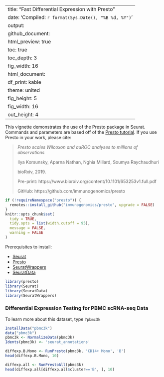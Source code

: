 

---
title: "Fast Differential Expression with Presto"
date: 'Compiled: `r format(Sys.Date(), "%B %d, %Y")`'
output: 
  github_document:
    html_preview: true
    toc: true
    toc_depth: 3
    fig_width: 16
  html_document:
    df_print: kable
    theme: united
    fig_height: 5
    fig_width: 16
    out_height: 4
---

This vignette demonstrates the use of the Presto package in Seurat. Commands and parameters are based off of the [Presto tutorial](http://htmlpreview.github.io/?https://github.com/immunogenomics/presto/blob/master/docs/getting-started.html). If you use Presto in your work, please cite:

> *Presto scales Wilcoxon and auROC analyses to millions of observations*
>
> Ilya Korsunsky, Aparna Nathan, Nghia Millard, Soumya Raychaudhuri
>
> bioRxiv, 2019.
>
> Pre-print: https://www.biorxiv.org/content/10.1101/653253v1.full.pdf
>
> GitHub: https://github.com/immunogenomics/presto

```r
if (!requireNamespace("presto")) {
  remotes::install_github("immunogenomics/presto", upgrade = FALSE)
}
knitr::opts_chunk$set(
  tidy = TRUE,
  tidy.opts = list(width.cutoff = 95),
  message = FALSE,
  warning = FALSE
)
```

Prerequisites to install: 

* [Seurat](https://satijalab.org/seurat/install)
* [Presto](https://github.com/immunogenomics/presto)
* [SeuratWrappers](https://github.com/satijalab/seurat-wrappers)
* [SeuratData](https://github.com/satijalab/seurat-data) 

```r
library(presto)
library(Seurat)
library(SeuratData)
library(SeuratWrappers)
```

### Differential Expression Testing for PBMC scRNA-seq Data

To learn more about this dataset, type `?pbmc3k` 

```r
InstallData("pbmc3k")
data("pbmc3k")
pbmc3k <- NormalizeData(pbmc3k)
Idents(pbmc3k) <- 'seurat_annotations'

diffexp.B.Mono <- RunPresto(pbmc3k, 'CD14+ Mono', 'B')
head(diffexp.B.Mono, 10)

diffexp.all <- RunPrestoAll(pbmc3k)
head(diffexp.all[diffexp.all$cluster=='B', ], 10)
```

